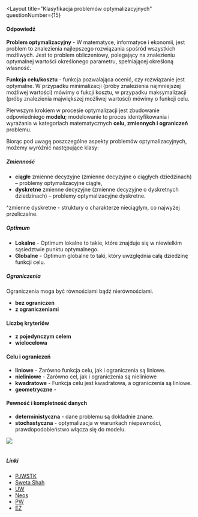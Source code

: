 
<Layout
  title="Klasyfikacja problemów optymalizacyjnych"
  questionNumber={15}
>
#### Odpowiedź
**Problem optymalizacyjny** - W matematyce, informatyce i 
ekonomii, jest problem to znalezienia 
najlepszego rozwiązania spośród wszystkich możliwych.
Jest to problem obliczeniowy, polegający 
na znalezieniu optymalnej wartości określonego parametru,
spełniającej określoną własność. 

**Funkcja celu/kosztu** - funkcja pozwalająca ocenić, czy 
rozwiązanie jest optymalne. W przypadku minimalizacji (próby
znalezienia najmniejszej możliwej wartości) mówimy o fukcji 
kosztu, w przypadku maksymalizacji (próby znalezienia majwiększej
możliwej wartości) mówimy o funkcji celu.

Pierwszym krokiem w procesie optymalizacji jest zbudowanie 
odpowiedniego **modelu**; modelowanie to proces identyfikowania 
i wyrażania w kategoriach matematycznych **celu, zmiennych i 
ograniczeń** problemu.

Biorąc pod uwagę poszczególne aspekty problemów 
optymalizacyjnych, możemy wyróżnić następujące klasy:   

##### Zmienność
- **ciągłe** zmienne decyzyjne (zmienne decyzyjne o ciągłych dziedzinach) – problemy optymalizacyjne ciągłe,
- **dyskretne** zmienne decyzyjne (zmienne decyzyjne o dyskretnych dziedzinach) – problemy optymalizacyjne dyskretne.

^zmienne dyskretne - struktury o charakterze nieciągłym, co najwyżej przeliczalne. 

##### Optimum
- **Lokalne** - 
Optimum lokalne to takie, które znajduje się w niewielkim 
sąsiedztwie punktu optymalnego.
- **Globalne** - Optimum globalne to taki, który uwzględnia 
całą dziedzinę funkcji celu.

##### Ograniczenia
Ograniczenia moga być równościami bądź nierównościami.
- **bez ograniczeń**
- **z ograniczeniami**

#### Liczbę kryteriów
- **z pojedynczym celem**
- **wielocelowa**

#### Celu i ograniczeń
- **liniowe** - Zarówno funkcja celu, jak i ograniczenia są liniowe.
- **nieliniowe** - Zarówno cel, jak i ograniczenia są nieliniowe
- **kwadratowe** - Funkcja celu jest kwadratowa, a ograniczenia są liniowe.
- **geometryczne** -

#### Pewność i kompletność danych
- **deterministyczna** - dane problemu są dokładnie znane.
- **stochastyczna** - optymalizacja w warunkach niepewności, 
prawdopodobieństwo włącza się do modelu.

<Image src={img15}/>
<br/>
<br/>

##### Linki
- [PJWSTK](https://edu.pjwstk.edu.pl/wyklady/nai/scb/rW5.htm)
- [Sweta Shah](https://slideplayer.com/slide/15803466/)
- [UW](https://mst.mimuw.edu.pl/lecture.php?lecture=op2&part=Chx1)
- [Neos](https://neos-guide.org/optimization-tree)
- [PW](https://cs.pwr.edu.pl/zielinski/lectures/om/wyklad1.pdf)
- [EZ](https://mfiles.pl/pl/index.php/Optymalizacja)
</Layout>